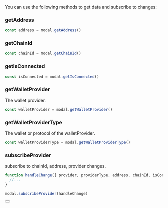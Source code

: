 
You can use the following methods to get data and subscribe to changes:

### getAddress

```ts
const address = modal.getAddress()
```

### getChainId

```ts
const chainId = modal.getChainId()
```

### getIsConnected

```ts
const isConnected = modal.getIsConnected()
```

### getWalletProvider

The wallet provider.

```ts
const walletProvider = modal.getWalletProvider()
```

### getWalletProviderType

The wallet or protocol of the walletProvider.

```ts
const walletProviderType = modal.getWalletProviderType()
```

### subscribeProvider

subscribe to chainId, address, provider changes.

```ts
function handleChange({ provider, providerType, address, chainId, isConnected }){
  //...
}

modal.subscribeProvider(handleChange)
```

<Button name="Learn More" url="https://docs.web3js.org/" />
